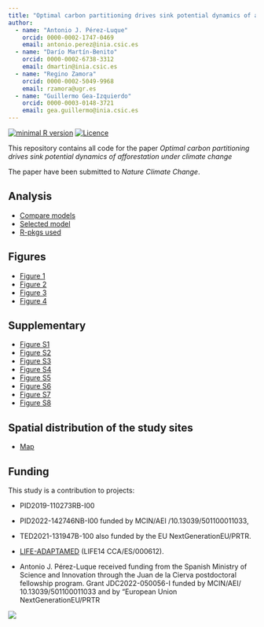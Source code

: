 ```yaml
---
title: "Optimal carbon partitioning drives sink potential dynamics of afforestation under climate change"
author: 
  - name: "Antonio J. Pérez-Luque"
    orcid: 0000-0002-1747-0469
    email: antonio.perez@inia.csic.es
  - name: "Darío Martín-Benito"
    orcid: 0000-0002-6738-3312
    email: dmartin@inia.csic.es
  - name: "Regino Zamora"
    orcid: 0000-0002-5049-9968
    email: rzamora@ugr.es
  - name: "Guillermo Gea-Izquierdo"
    orcid: 0000-0003-0148-3721
    email: gea.guillermo@inia.csic.es
---
```


[![minimal R version](https://img.shields.io/badge/R%3E%3D-4.2.1-brightgreen.svg)](https://cran.r-project.org/) [![Licence](https://img.shields.io/github/license/mashape/apistatus.svg)](http://choosealicense.com/licenses/mit/)


This repository contains all code for the paper 
*Optimal carbon partitioning drives sink potential dynamics of afforestation under climate change* 

The paper have been submitted to *Nature Climate Change*.


## Analysis 
- [Compare models](analysis/model.qmd) 
- [Selected model](analysis/model_selected.qmd)
- [R-pkgs used](rpkg.qmd)

## Figures 
- [Figure 1](output/figure1.png)
- [Figure 2](analysis/figure_evi_npp_abi_climate.qmd)
- [Figure 3](analysis/figure_main_model.qmd)
- [Figure 4](analysis/figure_abi_npp_evi.qmd)

## Supplementary 
- [Figure S1](output/figureS1.jpg)
- [Figure S2](analysis/figure_ts_climate.qmd)
- [Figure S3](analysis/figure_droughts.qmd)
- [Figure S4](analysis/figure_evi_abi_npp_avg.qmd)
- [Figure S5](analysis/figure_ts_dendro_remote.qmd)
- [Figure S6](analysis/model_selected.qmd#validation-plot)
- [Figure S7](analysis/figure_evi_lai.qmd)
- [Figure S8](analysis/figure_soil.qmd)

## Spatial distribution of the study sites 
- [Map](spatial.qmd)

## Funding  
This study is a contribution to projects:

- PID2019-110273RB-I00
- PID2022-142746NB-I00 funded by MCIN/AEI /10.13039/501100011033, 
- TED2021-131947B-100 also funded by the EU NextGenerationEU/PRTR.
- [LIFE-ADAPTAMED](https://www.lifeadaptamed.eu/) (LIFE14 CCA/ES/000612). 

- Antonio J. Pérez-Luque received funding from the Spanish Ministry of Science and Innovation through the Juan de la Cierva postdoctoral fellowship program. Grant JDC2022-050056-I funded by MCIN/AEI/
10.13039/501100011033 and by “European Union NextGenerationEU/PRTR

![](https://lh3.googleusercontent.com/d/1mMqNhNAeIlEyY_QTjZZ7bLtV96pg0ww-=w910-h417-rw)


